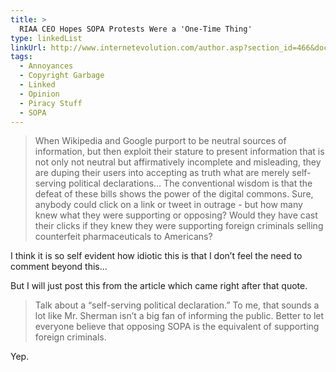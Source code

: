 ```yaml
---
title: >
  RIAA CEO Hopes SOPA Protests Were a 'One-Time Thing'
type: linkedList
linkUrl: http://www.internetevolution.com/author.asp?section_id=466&doc_id=239958&
tags:
  - Annoyances
  - Copyright Garbage
  - Linked
  - Opinion
  - Piracy Stuff
  - SOPA
---
```


> When Wikipedia and Google purport to be neutral sources of information, but then exploit their stature to present information that is not only not neutral but affirmatively incomplete and misleading, they are duping their users into accepting as truth what are merely self-serving political declarations… The conventional wisdom is that the defeat of these bills shows the power of the digital commons. Sure, anybody could click on a link or tweet in outrage - but how many knew what they were supporting or opposing? Would they have cast their clicks if they knew they were supporting foreign criminals selling counterfeit pharmaceuticals to Americans?

I think it is so self evident how idiotic this is that I don’t feel the need to comment beyond this…

But I will just post this from the article which came right after that quote.

> Talk about a “self-serving political declaration.” To me, that sounds a lot like Mr. Sherman isn’t a big fan of informing the public. Better to let everyone believe that opposing SOPA is the equivalent of supporting foreign criminals.

Yep.

